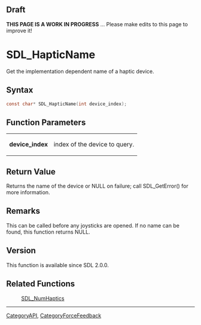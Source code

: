 
== Draft ==


'''THIS PAGE IS A WORK IN PROGRESS''' ... Please make edits to this page to improve it!


= SDL_HapticName =

Get the implementation dependent name of a haptic device.

== Syntax ==

<syntaxhighlight lang='c'>
const char* SDL_HapticName(int device_index);
</syntaxhighlight>

== Function Parameters ==

{|
|'''device_index'''
|index of the device to query.
|}

== Return Value ==

Returns the name of the device or NULL on failure; call SDL_GetError() for
more information.



== Remarks ==

This can be called before any joysticks are opened. If no name can be
found, this function returns NULL.

== Version ==

This function is available since SDL 2.0.0.



== Related Functions ==

:[[SDL_NumHaptics]]

----
[[CategoryAPI]], [[CategoryForceFeedback]]



